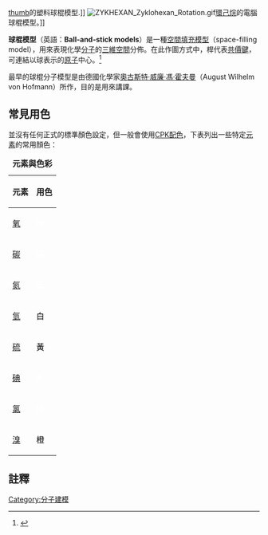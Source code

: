 [[file:proline_model.jpg|thumb]]的塑料球棍模型.]]
[[File:ZYKHEXAN_Zyklohexan_Rotation.gif|thumb]][[環己烷|環己烷]]的電腦球棍模型。]]

'''球棍模型'''（英語：'''Ball-and-stick models'''）是一種[[空間填充模型|空間填充模型]]（space-filling model），用來表現化學[[分子|分子]]的[[三維空間|三維空間]]分佈。在此作圖方式中，桿代表[[共價鍵|共價鍵]]，可連結以球表示的[[原子|原子]]中心。<ref>{{cite journal | doi = 10.1021/ed048p407| title = Ball and stick models for organic chemistry| url = https://archive.org/details/sim_journal-of-chemical-education_1971-06_48_6/page/407| journal = Journal of Chemical Education| volume = 48| issue = 6| pages = 407| year = 1971| last1 = Turner| first1 = Martin | name-list-format = vanc }}</ref>

最早的球棍分子模型是由德國化學家[[奧古斯特·威廉·馮·霍夫曼|奧古斯特·威廉·馮·霍夫曼]]（August Wilhelm von Hofmann）所作，目的是用來講課。

==常見用色==
{{Main|CPK配色}}
並沒有任何正式的標準顏色設定，但一般會使用[[CPK配色|CPK配色]]，下表列出一些特定[[元素|元素]]的常用顏色：

{|class=wikitable width=400
|+'''元素與色彩'''
! 元素 !! 用色
|-
! [[氧|氧]]
| bgcolor="red" style="color:white;" | 紅
|-
! [[碳|碳]]
| bgcolor="gray" style="color:white;" | 灰
|-
! [[氮|氮]]
| bgcolor="blue" style="color:white;" | 藍
|-
! [[氫|氫]]
| bgcolor="white" style="color:black;" | 白
|-
! [[硫|硫]]
| bgcolor="yellow" style="color:black;" | 黃
|-
! [[碘|碘]]
| bgcolor="purple" style="color:white;" | 紫
|-
! [[氯|氯]]
| bgcolor="green" style="color:white;" | 綠
|-
! [[溴|溴]]
| bgcolor="orange" style="color:black;" | 橙
|}

==註釋==
{{reflist}}

{{分子視覺化}}
[[Category:分子建模|Category:分子建模]]